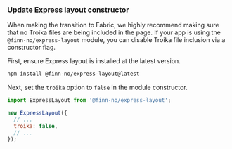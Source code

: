 ### Update Express layout constructor

When making the transition to Fabric, we highly recommend making sure that no
Troika files are being included in the page. If your app is using the
`@finn-no/express-layout` module, you can disable Troika file inclusion via a
constructor flag.

First, ensure Express layout is installed at the latest version.

```sh
npm install @finn-no/express-layout@latest
```

Next, set the `troika` option to `false` in the module constructor.

```js
import ExpressLayout from '@finn-no/express-layout';

new ExpressLayout({
  // ...
  troika: false,
  // ...
});
```
